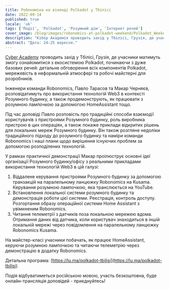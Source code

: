 ```yaml
---
title: Робономіка на вікенді Polkadot у Тбілісі
date: 2022-09-14
published: true
locale: 'uk'
tags: ['Події', 'Polkadot', 'Розумний дім', 'Інтернет речей']
cover_image: /blog/images/robonomics-at-polkadot-weekend/Polkadot_Weekend_Georgia.jpg
description: "Кібер Академія проводить захід у Тбілісі, Грузія, де учасники матимуть змогу ознайомитися з екосистемою Polkadot, починаючи з дуже базових речей: детальне обговорення всіх компонентів Polkadot, мережевість в неформальній атмосфері та робочі майстерні для розробників."
abstract: "Дата: 24-25 вересня."
---
```


[Cyber Academy](https://cyberacademy.dev/) проводить захід у Тбілісі, Грузія, де учасники матимуть змогу ознайомитися з екосистемою Polkadot, починаючи з дуже базових речей: детальне обговорення всіх компонентів Polkadot, мережевість в неформальній атмосфері та робочі майстерні для розробників.

Інженери команди Robonomics, Павло Тарасов та Макар Черняєв, розповідатимуть про використання технологій Web3 в контексті Розумного будинку, а також продемонструють, як працювати з розумною лампочкою за допомогою HomeAssistant тощо.

Під час доповіді Павло розповість про традиційні способи взаємодії користувачів з пристроями Розумного будинку, роль виробника пристрою в цих операціях, а також покаже приклади відкритих рішень для локальних мереж Розумного будинку. Він також розгляне недоліки традиційного підходу до розумного будинку та наміри команди Robonomics і наші плани щодо вирішення існуючих проблем за допомогою розподілених технологій.

У рамках практичної демонстрації Макар проілюструє основні ідеї організації Розумного будинку/офісу з реальними прикладами використання технологій Web3 в цій галузі:


1. Віддалене керування пристроями Розумного будинку за допомогою транзакцій на паралельному ланцюжку Robonomics на Kusama. Керування розумною лампочкою, яка транслюється на YouTube.
2. Встановлення локальної системи розумного будинку та демонстрація роботи цієї системи. Реєстрація, контроль доступу. Розгортання образу операційної системи Home Assistant з увімкненим Robonomics.
3. Читання телеметрії з датчиків поза локальною мережею вдома. Отримання даних від датчика, коли користувач знаходиться в іншій локальній мережі через повідомлення на паралельному ланцюжку Robonomics Kusama.

На майстер-класі учасники побачать, як працює HomeAssistant, керуючи розумною лампочкою та читаючи телеметрію через демонстрацію в додатку Robonomics.

Детальна програма: [https://lu.ma/polkadot-tbilisi](https://lu.ma/polkadot-tbilisi)

Подія відбуватиметься російською мовою, участь безкоштовна, буде онлайн-трансляція доповідей - приєднуйтесь!